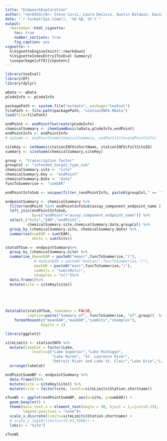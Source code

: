 ```yaml
---
title: "EndpointExploration"
author: "<b>USGS</b>: Steve Corsi, Laura DeCicco, Austin Baldwin, David Alvarez, Peter Lenaker <br/><b>USEPA</b>: Anthony Schroeder, Dan Villeneuve, Brett Blackwell, Gerald Ankley"
date: "`r format(Sys.time(), '%d %B, %Y')`"
output: 
  rmarkdown::html_vignette:
    toc: true
    number_sections: true
    fig_caption: yes
vignette: >
  %\VignetteEngine{knitr::rmarkdown}
  %\VignetteIndexEntry{ToxEval Summary}
  \usepackage[utf8]{inputenc}
---
```


```r
library(toxEval)
library(DT)
library(dplyr)

wData <- wData
pCodeInfo <- pCodeInfo

packagePath <- system.file("extdata", package="toxEval")
filePath <- file.path(packagePath, "stationINFO.RData")
load(file=filePath)

endPoint <- endPointToxCreate(pCodeInfo)
chemicalSummary <- chemSummBasic(wData,pCodeInfo,endPoint)
endPointInfo <- endPointInfo
# epSumm <- endPointSumm(chemicalSummary, endPointInfo=endPointInfo)

siteKey <- setNames(stationINFO$shortName, stationINFO$fullSiteID)
summary <- siteSumm(chemicalSummary,siteKey)

```


```r
group <- "transcription factor"
groupCol <- "intended_target_type_sub"
chemicalSummary.site <- "site"
chemicalSummary.Key <- "endPoint"
chemicalSummary.Date <- "date"
funcToSummerise <- "sumEAR"

endPointInfoSub <- unique(filter_(endPointInfo, paste0(groupCol," == '", group, "'")))

endpointSummary <- chemicalSummary %>%
  filter(endPoint %in% endPointInfoSub$assay_component_endpoint_name ) %>% 
  left_join(endPointInfoSub,
            by=c("endPoint"="assay_component_endpoint_name")) %>%
  select_("hits","EAR","endPoint",
          chemicalSummary.site,chemicalSummary.Date,groupCol) %>%
  group_by_(chemicalSummary.site, chemicalSummary.Date) %>%
  summarise(sumEAR = sum(EAR),
            nHits = sum(hits)) 

statsOfSum <- endpointSummary%>%
  group_by_(chemicalSummary.site) %>%
  summarise_(meanEAR = paste0("mean(",funcToSummerise,")"),
             # medianEAR = paste0("median(",funcToSummerise,")"),
             maxEAR = paste0("max(",funcToSummerise,")"),
             sumHits = "sum(nHits)",
             nSamples = "n()")%>%
  data.frame()%>%
  mutate(site = siteKey[site])
  




datatable(statsOfSum, rownames = FALSE, 
          caption=paste("Summary of", funcToSummerise, "of",group))  %>% 
    formatRound(c("meanEAR","maxEAR","sumHits","nSamples"), 
                digits = 1)


```


```r
library(ggplot2)

siteLimits <- stationINFO %>%
  mutate(lakeCat = factor(Lake, 
            levels=c("Lake Superior","Lake Michigan",
                     "Lake Huron", "St. Lawrence River",
                     "Detroit River and Lake St. Clair","Lake Erie","Lake Ontario"))) %>%
  arrange(lakeCat) 

endPointSummBP <- endpointSummary %>%
  data.frame()%>%
  mutate(site = siteKey[site]) %>%
  mutate(site = factor(site, levels=siteLimits$Station.shortname))

sToxWS <- ggplot(endPointSummBP, aes(x=site, y=sumEAR)) +
  geom_boxplot() +
  theme(axis.text.x = element_text(angle = 90, hjust = 1,vjust=0.25), 
        legend.position = "none")+
  scale_x_discrete(limits=siteLimits$Station.shortname) +
  # scale_y_log10(limits=c(0.03,5000)) +
  labs(x = "Site")  

sToxWS
```
